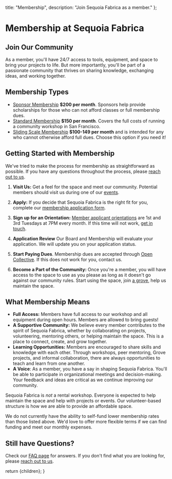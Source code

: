 
  title: "Membership",
  description: "Join Sequoia Fabrica as a member."
};

# Membership at Sequoia Fabrica

## Join Our Community

As a member, you'll have 24/7 access to tools, equipment, and space to bring your projects to life. But more importantly, you'll be part of a passionate community that thrives on sharing knowledge, exchanging ideas, and working together.

## Membership Types
- <u>Sponsor Membership</u>  **$200 per month**. Sponsors help provide scholarships for those who can not afford classes or full membership dues.
- <u>Standard Membership</u>  **$150 per month**. Covers the full costs of running a community workshop in San Francisco.
- <u>Sliding Scale Membership</u> **$100-149 per month** and is intended for any who cannot otherwise afford full dues. Choose this option if you need it!

## Getting Started with Membership
We've tried to make the process for membership as straightforward as possible. If you have any questions throughout the process, please [reach out to us](./contact).

1. **Visit Us:** Get a feel for the space and meet our community. Potential members should visit us during one of our [events](./events).

2. **Apply:** If you decide that Sequoia Fabrica is the right fit for you, complete our [membership application form](https://forms.gle/r3AytzzxeKX7NUaM8).

3. **Sign up for an Orientation:** <a href={urlConstants.bookWhen} data-goatcounter-click={urlConstants.bookWhen}>Member applicant orientations</a> are 1st and 3rd Tuesdays at 7PM every month. If this time will not work, [get in touch](./contact).

4. **Application Review** Our Board and Membership will evaluate your application. We will update you on your application status.

5. **Start Paying Dues**. Membership dues are accepted through [Open Collective](https://opencollective.com/sequoia-fabrica/contribute/sponsor-68571). If this does not work for you, contact us.

6. **Become a Part of the Community:** Once you're a member, you will have access to the space to use as you please as long as it doesn't go against our community rules. Start using the space, join [a grove](./faq#what_is_a_grove), help us maintain the space.

## What Membership Means

- **Full Access:** Members have full access to our workshop and all equipment during open hours. Members are allowed to bring guests!
- **A Supportive Community:** We believe every member contributes to the spirit of Sequoia Fabrica, whether by collaborating on projects, volunteering, mentoring others, or helping maintain the space. This is a place to connect, create, and grow together.
- **Learning Opportunities:** Members are encouraged to share skills and knowledge with each other. Through workshops, peer mentoring, Grove projects, and informal collaboration, there are always opportunities to teach and learn from one another.
- **A Voice**: As a member, you have a say in shaping Sequoia Fabrica. You'll be able to participate in organizational meetings and decision-making. Your feedback and ideas are critical as we continue improving our community.

Sequoia Fabrica is _not_ a rental workshop. Everyone is expected to help maintain the space and help with projects or events. Our volunteer-based structure is how we are able to provide an affordable space.

We do not currently have the ability to self-fund lower membership rates than those listed above. We'd love to offer more flexible terms if we can find funding and meet our monthly expenses.

## Still have Questions?
Check our [FAQ page](./faq) for answers. If you don't find what you are looking for, please [reach out to us](./contact).

  return <DocumentLayout metadata={metadata}>{children}</DocumentLayout>;
}
